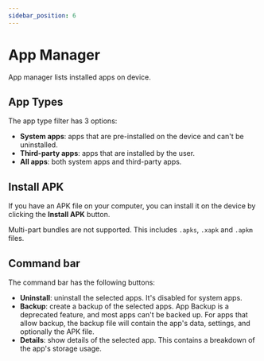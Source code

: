 ```yaml
---
sidebar_position: 6
---
```


# App Manager

App manager lists installed apps on device.

## App Types

The app type filter has 3 options:

* **System apps**: apps that are pre-installed on the device and can't be uninstalled.
* **Third-party apps**: apps that are installed by the user.
* **All apps**: both system apps and third-party apps.

## Install APK

If you have an APK file on your computer, you can install it on the device by clicking the **Install APK** button.

Multi-part bundles are not supported. This includes `.apks`, `.xapk` and `.apkm` files.

## Command bar

The command bar has the following buttons:

* **Uninstall**: uninstall the selected apps. It's disabled for system apps.
* **Backup**: create a backup of the selected apps. App Backup is a deprecated feature, and most apps can't be backed up. For apps that allow backup, the backup file will contain the app's data, settings, and optionally the APK file.
* **Details**: show details of the selected app. This contains a breakdown of the app's storage usage.
